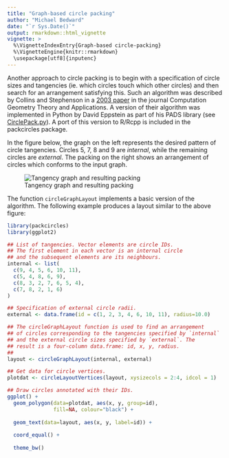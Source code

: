 ```yaml
---
title: "Graph-based circle packing"
author: "Michael Bedward"
date: "`r Sys.Date()`"
output: rmarkdown::html_vignette
vignette: >
  %\VignetteIndexEntry{Graph-based circle-packing}
  %\VignetteEngine{knitr::rmarkdown}
  \usepackage[utf8]{inputenc}
---
```


Another approach to circle packing is to begin with a specification of circle sizes and tangencies (ie. 
which circles touch which other circles) and then search for an arrangement satisfying this. Such an 
algorithm was described by Collins and Stephenson in a [2003 paper](https://doi.org/10.1016/S0925-7721(02)00099-8) in the journal Computation Geometry Theory and Applications. A version of their algorithm was implemented in Python by David Eppstein as part of his PADS library (see [CirclePack.py](https://www.ics.uci.edu/~eppstein/PADS/)). A port of this version to R/Rcpp is included in the packcircles package.

In the figure below, the graph on the left represents the desired pattern of circle tangencies. Circles 5, 7, 8 and 9 are *internal*, while the remaining circles are *external*. The packing on the right shows an arrangement of circles which conforms to the input graph.

![Tangency graph and resulting packing](graph_example.png)

The function `circleGraphLayout` implements a basic version of the algorithm. The following example produces a layout similar to the above figure:

```r

library(packcircles)
library(ggplot2)

## List of tangencies. Vector elements are circle IDs.
## The first element in each vector is an internal circle
## and the subsequent elements are its neighbours.
internal <- list(
  c(9, 4, 5, 6, 10, 11),
  c(5, 4, 8, 6, 9),
  c(8, 3, 2, 7, 6, 5, 4),
  c(7, 8, 2, 1, 6)
)

## Specification of external circle radii.
external <- data.frame(id = c(1, 2, 3, 4, 6, 10, 11), radius=10.0)

## The circleGraphLayout function is used to find an arrangement
## of circles corresponding to the tangencies specified by `internal`
## and the external circle sizes specified by `external`. The
## result is a four-column data.frame: id, x, y, radius.
##
layout <- circleGraphLayout(internal, external)

## Get data for circle vertices.
plotdat <- circleLayoutVertices(layout, xysizecols = 2:4, idcol = 1)

## Draw circles annotated with their IDs.
ggplot() +
  geom_polygon(data=plotdat, aes(x, y, group=id), 
               fill=NA, colour="black") +
  
  geom_text(data=layout, aes(x, y, label=id)) +
  
  coord_equal() +
  
  theme_bw()

```


